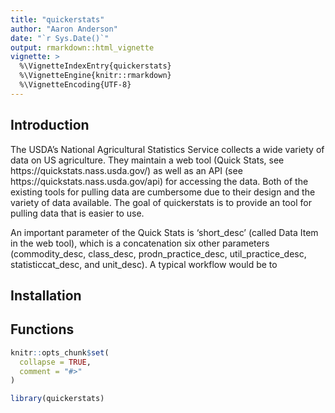 ```yaml
---
title: "quickerstats"
author: "Aaron Anderson"
date: "`r Sys.Date()`"
output: rmarkdown::html_vignette
vignette: >
  %\VignetteIndexEntry{quickerstats}
  %\VignetteEngine{knitr::rmarkdown}
  %\VignetteEncoding{UTF-8}
---
```


## Introduction
The USDA's National Agricultural Statistics Service collects a wide variety of
data on US agriculture. They maintain a web tool (Quick Stats, see 
https://quickstats.nass.usda.gov/) as well as an API 
(see https://quickstats.nass.usda.gov/api) for accessing the data. Both of the
existing tools for pulling data are cumbersome due to their design and the
variety of data available. The goal of quickerstats is to provide an tool for
pulling data that is easier to use.

An important parameter of the Quick Stats is 'short_desc' (called Data Item
in the web tool), which is a concatenation six other parameters (commodity_desc, 
class_desc, prodn_practice_desc, util_practice_desc, statisticcat_desc, 
and unit_desc). A typical workflow would be to 

## Installation

## Functions


```r
knitr::opts_chunk$set(
  collapse = TRUE,
  comment = "#>"
)
```

```r
library(quickerstats)
```
